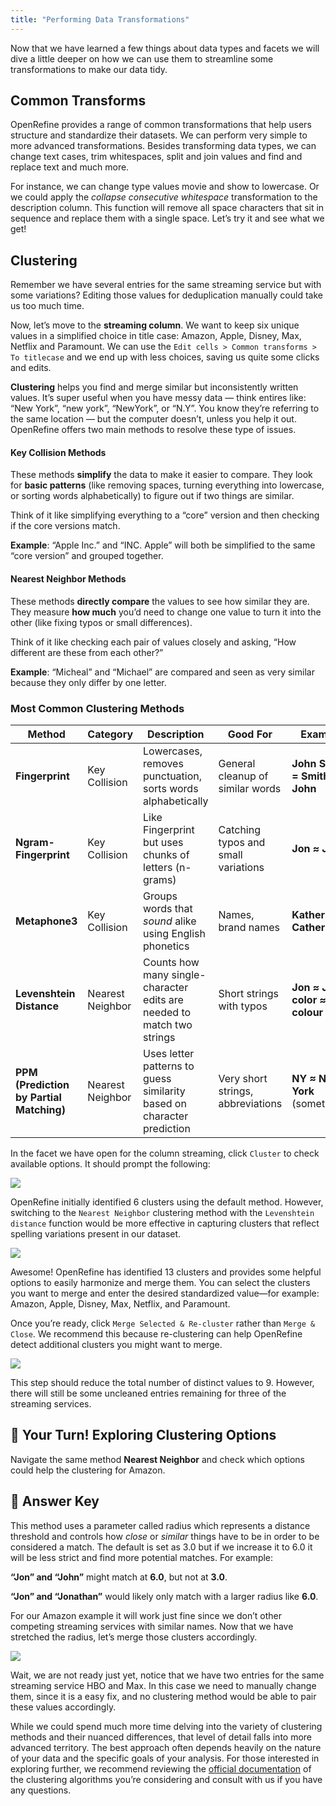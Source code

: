 ```yaml
---
title: "Performing Data Transformations"
---
```


Now that we have learned a few things about data types and facets we will dive a little deeper on how we can use them to streamline some transformations to make our data tidy.

## Common Transforms

OpenRefine provides a range of common transformations that help users structure and standardize their datasets. We can perform very simple to more advanced transformations. Besides transforming data types, we can change text cases, trim whitespaces, split and join values and find and replace text and much more.

For instance, we can change type values movie and show to lowercase. Or we could apply the *collapse consecutive whitespace* transformation to the description column. This function will remove all space characters that sit in sequence and replace them with a single space. Let's try it and see what we get!

## Clustering

Remember we have several entries for the same streaming service but with some variations? Editing those values for deduplication manually could take us too much time.

Now, let's move to the **streaming column**. We want to keep six unique values in a simplified choice in title case: Amazon, Apple, Disney, Max, Netflix and Paramount. We can use the `Edit cells > Common transforms > To titlecase` and we end up with less choices, saving us quite some clicks and edits.

**Clustering** helps you find and merge similar but inconsistently written values. It’s super useful when you have messy data — think entires like: “New York”, “new york”, “NewYork”, or “N.Y". You know they’re referring to the same location — but the computer doesn’t, unless you help it out. OpenRefine offers two main methods to resolve these type of issues.

#### **Key Collision Methods**

These methods **simplify** the data to make it easier to compare. They look for **basic patterns** (like removing spaces, turning everything into lowercase, or sorting words alphabetically) to figure out if two things are similar.

Think of it like simplifying everything to a "core" version and then checking if the core versions match.

**Example**: "Apple Inc." and "INC. Apple" will both be simplified to the same "core version" and grouped together.

#### **Nearest Neighbor Methods**

These methods **directly compare** the values to see how similar they are. They measure **how much** you’d need to change one value to turn it into the other (like fixing typos or small differences).

Think of it like checking each pair of values closely and asking, "How different are these from each other?"

**Example**: "Micheal" and "Michael" are compared and seen as very similar because they only differ by one letter.

### Most Common Clustering Methods

| **Method**                               | Category         | **Description**                                                        | **Good For**                        | **Example**                    |
|---------------|---------------|---------------|---------------|---------------|
| **Fingerprint**                          | Key Collision    | Lowercases, removes punctuation, sorts words alphabetically            | General cleanup of similar words    | **John Smith = Smith John**    |
| **Ngram-Fingerprint**                    | Key Collision    | Like Fingerprint but uses chunks of letters (n-grams)                  | Catching typos and small variations | **Jon ≈ John**                 |
| **Metaphone3**                           | Key Collision    | Groups words that *sound* alike using English phonetics                | Names, brand names                  | **Katherine ≈ Catherine**      |
| **Levenshtein Distance**                 | Nearest Neighbor | Counts how many single-character edits are needed to match two strings | Short strings with typos            | **Jon ≈ John, color ≈ colour** |
| **PPM (Prediction by Partial Matching)** | Nearest Neighbor | Uses letter patterns to guess similarity based on character prediction | Very short strings, abbreviations   | **NY ≈ New York** (sometimes)  |

In the facet we have open for the column streaming, click `Cluster` to check available options. It should prompt the following:

![](images/keycollision.png)

OpenRefine initially identified 6 clusters using the default method. However, switching to the `Nearest Neighbor` clustering method with the `Levenshtein distance` function would be more effective in capturing clusters that reflect spelling variations present in our dataset.

![](images/clustering-levensthein.png)

Awesome! OpenRefine has identified 13 clusters and provides some helpful options to easily harmonize and merge them. You can select the clusters you want to merge and enter the desired standardized value—for example: Amazon, Apple, Disney, Max, Netflix, and Paramount.

Once you're ready, click `Merge Selected & Re-cluster` rather than `Merge & Close`. We recommend this because re-clustering can help OpenRefine detect additional clusters you might want to merge.

![](images/nearestn-clustering.png)

This step should reduce the total number of distinct values to 9. However, there will still be some uncleaned entries remaining for three of the streaming services.

::: {.callout-note collapse="true" icon="false"}
## 🧠 Your Turn! Exploring Clustering Options

Navigate the same method **Nearest Neighbor** and check which options could help the clustering for Amazon.

::: {.callout-note icon="false"}
## 🔑 Answer Key

This method uses a parameter called radius which represents a distance threshold and controls how *close* or *similar* things have to be in order to be considered a match. The default is set as 3.0 but if we increase it to 6.0 it will be less strict and find more potential matches. For example:

**"Jon" and "John"** might match at **6.0**, but not at **3.0**.

**"Jon" and "Jonathan"** would likely only match with a larger radius like **6.0**.

For our Amazon example it will work just fine since we don't other competing streaming services with similar names. Now that we have stretched the radius, let's merge those clusters accordingly.

![](images/amazon-clustering.png)
:::
:::

Wait, we are not ready just yet, notice that we have two entries for the same streaming service HBO and Max. In this case we need to manually change them, since it is a easy fix, and no clustering method would be able to pair these values accordingly.

::: callout-important
While we could spend much more time delving into the variety of clustering methods and their nuanced differences, that level of detail falls into more advanced territory. The best approach often depends heavily on the nature of your data and the specific goals of your analysis. For those interested in exploring further, we recommend reviewing the [official documentation](https://openrefine.org/docs/technical-reference/clustering-in-depth){target="_blank"} of the clustering algorithms you're considering and consult with us if you have any questions.
:::
